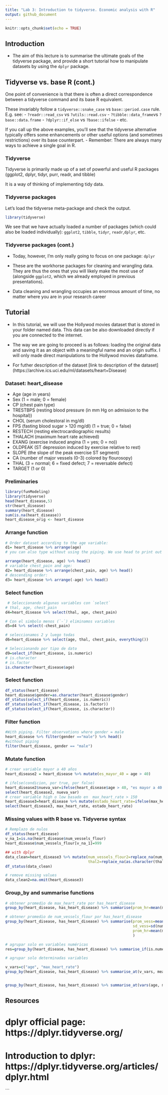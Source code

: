 ```yaml
---
title: "Lab 3: Introduction to tidyverse. Economic analysis with R"
output: github_document
---
```


```r
knitr::opts_chunk$set(echo = TRUE)
```

## Introduction

- The aim of this lecture is to summarise the ultimate goals of the tidyverse package, and provide a short tutorial how to manipulate datasets by using the `dplyr` package.

## Tidyverse vs. base R (cont.)

One point of convenience is that there is often a direct correspondence between a tidyverse command and its base R equivalent. 

These invariably follow a `tidyverse::snake_case` vs `base::period.case` rule. E.g. see:
- `?readr::read_csv` vs `?utils::read.csv`
- `?tibble::data_frame`vs `?base::data.frame`
- `?dplyr::if_else` vs `?base::ifelse`
- etc.
  
If you call up the above examples, you'll see that the tidyverse alternative typically offers some enhancements or other useful options (and sometimes restrictions) over its base counterpart.
- Remember: There are always many ways to achieve a single goal in R.

### Tidyverse

Tidyverse is primarily made up of a set of powerful and useful R packages (ggplot2, dplyr, tidyr, purr, readr, and tibble)

It is a way of thinking of implementing tidy data.

### Tidyverse packages

Let's load the tidyverse meta-package and check the output.
```r
library(tidyverse)
```

We see that we have actually loaded a number of packages (which could also be loaded individually): `ggplot2`, `tibble`, `tidyr`, `readr`,`dplyr`, etc.

### Tidyverse packages (cont.)

- Today, however, I'm only really going to focus on one package: `dplyr`

- These are the workhorse packages for cleaning and wrangling data. They are thus the ones that you will likely make the most use of (alongside `ggplot2`, which we already employed in previous presentations).

- Data cleaning and wrangling occupies an enormous amount of time, no matter where you are in your research career

## Tutorial 

- In this tutorial, we will use the Hollywod movies dataset that is stored in your folder named data. This data can be also downloaded directly if you are connected to the internet.

- The way we are going to proceed is as follows: loading the original data and saving it as an object with a meaningful name and an origin suffix. I will only made direct manipulations to the Hollywod movies dataframe.

- For futher description of the dataset [link to description of the dataset] (https://archive.ics.uci.edu/ml/datasets/heart+Disease) 


### Dataset: heart_disease

- Age (age in years)
- Sex (1 = male; 0 = female)
- CP (chest pain type)
- TRESTBPS (resting blood pressure (in mm Hg on admission to the hospital))
- CHOL (serum cholestoral in mg/dl)
- FPS (fasting blood sugar > 120 mg/dl) (1 = true; 0 = false)
- RESTECH (resting electrocardiographic results)
- THALACH (maximum heart rate achieved)
- EXANG (exercise induced angina (1 = yes; 0 = no))
- OLDPEAK (ST depression induced by exercise relative to rest)
- SLOPE (the slope of the peak exercise ST segment)
- CA (number of major vessels (0-3) colored by flourosopy)
- THAL (3 = normal; 6 = fixed defect; 7 = reversable defect)
- TARGET (1 or 0)

### Preliminaries

```r
library(funModeling)
library(tidyverse)
head(heart_disease,5) 
str(heart_disease)
summary(heart_disease)
sum(is.na(heart_disease))
heart_disease_orig <- heart_disease
```

### Arrange function

```r
# Order dataset according to the age variable: 
d1= heart_disease %>% arrange(age)
# you can also type without using the piping. We use head to print out only the first 5 rows in the dataset

arrange(heart_disease, age) %>% head()
# variable chest_pain and age:
d2= heart_disease %>% arrange(chest_pain, age) %>% head()
# descending order:
d3= heart_disease %>% arrange(-age) %>% head()
```


### Select function

```r
 # Seleccionando algunas variables con `select` 
# thal, age, chest_pain
d4=heart_disease %>% select(thal, age, chest_pain)

# Con el simbolo menos (`-`) eliminamos variables
d5=d4 %>% select(-chest_pain)

# seleccionamos 2 y luego todas
d6=heart_disease %>% select(age, thal, chest_pain, everything())
```


```r
# Seleccionando por tipo de dato
d9=select_if(heart_disease, is.numeric)
# is.character
# is.factor
is.character(heart_disease$age)
```

### Select function 

```r
df_status(heart_disease)
heart_disease$gender=as.character(heart_disease$gender)
df_status(select_if(heart_disease, is.numeric))
df_status(select_if(heart_disease, is.factor))
df_status(select_if(heart_disease, is.character))
```


### Filter function

```r
#With piping. Filter observations where gender = male
heart_disease %>% filter(gender =="male") %>% head()
#without piping
filter(heart_disease, gender == "male")
```



### Mutate function

```r
# crear variable mayor a 40 años
heart_disease2 = heart_disease %>% mutate(es_mayor_40 = age > 40)

# ifelse(condicion, por true, por false)
heart_disease2$nueva_var=ifelse(heart_disease$age > 40, "es mayor a 40 años", "es menor o igual a 40 años") 
select(heart_disease2, nueva_var)
# crear variable high o low basado en  max_heart_rate > 150
heart_disease3=heart_disease %>% mutate(estado_heart_rate=ifelse(max_heart_rate > 150, "high", "low"))
select(heart_disease3, max_heart_rate, estado_heart_rate)
```


### Missing values with R base vs. Tidyverse syntax

```r
# Remplazo de nulos
df_status(heart_disease)
v_na_1=is.na(heart_disease$num_vessels_flour)
heart_disease$num_vessels_flour[v_na_1]=999

```


```r
## with dplyr
data_clean=heart_disease3 %>% mutate(num_vessels_flour2=replace_na(num_vessels_flour, 999),
                                     thal2=replace_na(as.character(thal), "missing")) %>% select(num_vessels_flour2, thal2)
df_status(data_clean)

# remove missing values
data_clean2=na.omit(heart_disease3)
```



### Group_by and summarise functions

```r
# obtener promedio de max_heart_rate por has_heart_disease
group_by(heart_disease, has_heart_disease) %>% summarise(prom_hr=mean(max_heart_rate))

# obtener promedio de num_vessels_flour por has_heart_disease
group_by(heart_disease, has_heart_disease) %>% summarise(prom_vess=mean(num_vessels_flour, na.rm = T),
                                                         sd_vess=sd(num_vessels_flour, na.rm = T),
                                                         prom_hr=mean(max_heart_rate)
                                                         )

# agrupar solo en variables numéricas
res=group_by(heart_disease, has_heart_disease) %>% summarise_if(is.numeric, mean, na.rm=T)

```


```r
# agrupar solo determinadas variables

v_vars=c("age", "max_heart_rate")
group_by(heart_disease, has_heart_disease) %>% summarise_at(v_vars, mean, na.rm=T)


group_by(heart_disease, has_heart_disease) %>% summarise_at(vars(age, max_heart_rate), mean, na.rm=T)

```



## Resources

# dplyr official page: https://dplyr.tidyverse.org/
# Introduction to dplyr: https://dplyr.tidyverse.org/articles/dplyr.html




```

